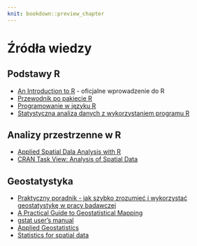 ```yaml
---
knit: bookdown::preview_chapter
---
```


# Źródła wiedzy {#zrodla-wiedzy}

## Podstawy R

- [An Introduction to R](http://cran.r-project.org/doc/manuals/R-intro.pdf) - oficjalne wprowadzenie do R
- [Przewodnik po pakiecie R](http://www.biecek.pl/R/)
- [Programowanie w języku R](http://rksiazka.rexamine.com/)
- [Statystyczna analiza danych z wykorzystaniem programu R](http://ksiegarnia.pwn.pl/7371_pozycja.html?npt=233) 

## Analizy przestrzenne w R

- [Applied Spatial Dala Analysis with R](http://www.asdar-book.org/)
- [CRAN Task View: Analysis of Spatial Data](https://cran.r-project.org/web/views/Spatial.html)

## Geostatystyka

- [Praktyczny poradnik - jak szybko zrozumieć i wykorzystać geostatystykę w pracy badawczej](http://www.geoinfo.amu.edu.pl/staff/astach/www_geostat/programy/A_Stach_%20poradnik_geostatystyki.pdf)
- [A Practical Guide to Geostatistical Mapping](http://spatial-analyst.net/book/system/files/Hengl_2009_GEOSTATe2c1w.pdf)
- [gstat user's manual](http://www.gstat.org/gstat.pdf)
- [Applied Geostatistics](https://books.google.pl/books?id=vC2dcXFLI3YC)
- [Statistics for spatial data](https://books.google.pl/books?id=4SdRAAAAMAAJ)
